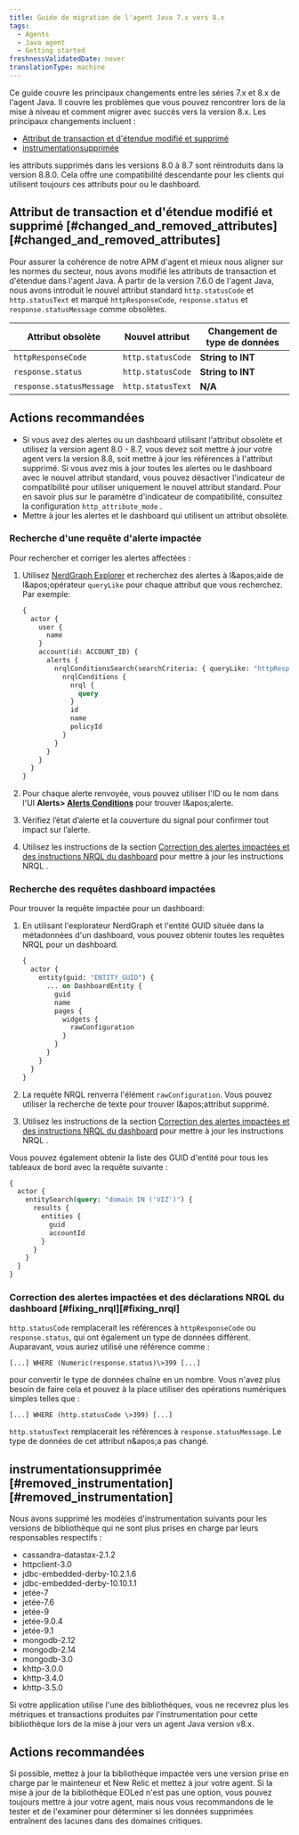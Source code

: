 ```yaml
---
title: Guide de migration de l'agent Java 7.x vers 8.x
tags:
  - Agents
  - Java agent
  - Getting started
freshnessValidatedDate: never
translationType: machine
---
```


Ce guide couvre les principaux changements entre les séries 7.x et 8.x de l&apos;agent Java. Il couvre les problèmes que vous pouvez rencontrer lors de la mise à niveau et comment migrer avec succès vers la version 8.x. Les principaux changements incluent :

* [Attribut de transaction et d&apos;étendue modifié et supprimé](#changed_and_removed_attributes)
* [instrumentationsupprimée](#removed_instrumentation)

<Callout variant="important">
  les attributs supprimés dans les versions 8.0 à 8.7 sont réintroduits dans la version 8.8.0. Cela offre une compatibilité descendante pour les clients qui utilisent toujours ces attributs pour <InlinePopover type="alerts" />ou le dashboard.
</Callout>

## Attribut de transaction et d&apos;étendue modifié et supprimé [#changed\_and\_removed\_attributes][#changed_and_removed_attributes]

Pour assurer la cohérence de notre APM d&apos;agent et mieux nous aligner sur les normes du secteur, nous avons modifié les attributs de transaction et d&apos;étendue dans l&apos;agent Java. À partir de la version 7.6.0 de l&apos;agent Java, nous avons introduit le nouvel attribut standard `http.statusCode` et `http.statusText` et marqué `httpResponseCode`, `response.status` et `response.statusMessage` comme obsolètes.

| Attribut obsolète        | Nouvel attribut   | Changement de type de données |
| ------------------------ | ----------------- | ----------------------------- |
| `httpResponseCode`       | `http.statusCode` | <DNT>**String to INT**</DNT>  |
| `response.status`        | `http.statusCode` | <DNT>**String to INT**</DNT>  |
| `response.statusMessage` | `http.statusText` | <DNT>**N/A**</DNT>            |

## Actions recommandées

* Si vous avez des alertes ou un dashboard utilisant l&apos;attribut obsolète et utilisez la version agent 8.0 - 8.7, vous devez soit mettre à jour votre agent vers la version 8.8, soit mettre à jour les références à l&apos;attribut supprimé. Si vous avez mis à jour toutes les alertes ou le dashboard avec le nouvel attribut standard, vous pouvez désactiver l&apos;indicateur de compatibilité pour utiliser uniquement le nouvel attribut standard. Pour en savoir plus sur le paramètre d&apos;indicateur de compatibilité, consultez la configuration `http_attribute_mode` .
* Mettre à jour les alertes et le dashboard qui utilisent un attribut obsolète.

### Recherche d&apos;une requête d&apos;alerte impactée

Pour rechercher et corriger les alertes affectées :

1. Utilisez [NerdGraph Explorer](https://one.newrelic.com/nerdgraph-graphiql) et recherchez des alertes à l&amp;apos;aide de l&amp;apos;opérateur `queryLike` pour chaque attribut que vous recherchez. Par exemple:

   ```graphql
   {
     actor {
       user {
         name
       }
       account(id: ACCOUNT_ID) {
         alerts {
           nrqlConditionsSearch(searchCriteria: { queryLike: "httpResponseCode" }) {
             nrqlConditions {
               nrql {
                 query
               }
               id
               name
               policyId
             }
           }
         }
       }
     }
   }  
   ```

2. Pour chaque alerte renvoyée, vous pouvez utiliser l&apos;ID ou le nom dans l&apos;UI <DNT>**Alerts&gt; [Alerts Conditions](https://one.newrelic.com/alerts-ai/condition-builder/condition-list)**</DNT> pour trouver l&amp;apos;alerte.

3. Vérifiez l’état d’alerte et la couverture du signal pour confirmer tout impact sur l’alerte.

4. Utilisez les instructions de la section [Correction des alertes impactées et des instructions NRQL du dashboard](#fixing_nrql) pour mettre à jour les instructions NRQL .

### Recherche des requêtes dashboard impactées

Pour trouver la requête impactée pour un dashboard:

1. En utilisant l&apos;explorateur NerdGraph et l&apos;entité GUID située dans la métadonnées d&apos;un dashboard, vous pouvez obtenir toutes les requêtes NRQL pour un dashboard.

   ```graphql
   {
     actor {
       entity(guid: "ENTITY_GUID") {
         ... on DashboardEntity {
           guid
           name
           pages {
             widgets {
               rawConfiguration
             }
           }
         }
       }
     }
   }
   ```

2. La requête NRQL renverra l&apos;élément `rawConfiguration`. Vous pouvez utiliser la recherche de texte pour trouver l&amp;apos;attribut supprimé.

3. Utilisez les instructions de la section [Correction des alertes impactées et des instructions NRQL du dashboard](#fixing_nrql) pour mettre à jour les instructions NRQL .

Vous pouvez également obtenir la liste des GUID d&apos;entité pour tous les tableaux de bord avec la requête suivante :

```graphql
{
  actor {
    entitySearch(query: "domain IN ('VIZ')") {
      results {
        entities {
          guid
          accountId
        }
      }
    }
  }
}
```

### Correction des alertes impactées et des déclarations NRQL du dashboard [#fixing\_nrql][#fixing_nrql]

`http.statusCode` remplacerait les références à `httpResponseCode` ou `response.status`, qui ont également un type de données différent. Auparavant, vous auriez utilisé une référence comme :

`[...] WHERE (Numeric(response.status)\>399 [...]`

pour convertir le type de données chaîne en un nombre. Vous n&apos;avez plus besoin de faire cela et pouvez à la place utiliser des opérations numériques simples telles que :

`[...] WHERE (http.statusCode \>399) [...]`

`http.statusText` remplacerait les références à `response.statusMessage`. Le type de données de cet attribut n&amp;apos;a pas changé.

## instrumentationsupprimée [#removed\_instrumentation][#removed_instrumentation]

Nous avons supprimé les modèles d&apos;instrumentation suivants pour les versions de bibliothèque qui ne sont plus prises en charge par leurs responsables respectifs :

* cassandra-datastax-2.1.2
* httpclient-3.0
* jdbc-embedded-derby-10.2.1.6
* jdbc-embedded-derby-10.10.1.1
* jetée-7
* jetée-7.6
* jetée-9
* jetée-9.0.4
* jetée-9.1
* mongodb-2.12
* mongodb-2.14
* mongodb-3.0
* khttp-3.0.0
* khttp-3.4.0
* khttp-3.5.0

Si votre application utilise l&apos;une des bibliothèques, vous ne recevrez plus les métriques et transactions produites par l&apos;instrumentation pour cette bibliothèque lors de la mise à jour vers un agent Java version v8.x.

## Actions recommandées

Si possible, mettez à jour la bibliothèque impactée vers une version prise en charge par le mainteneur et New Relic et mettez à jour votre agent. Si la mise à jour de la bibliothèque EOLed n&apos;est pas une option, vous pouvez toujours mettre à jour votre agent, mais nous vous recommandons de le tester et de l&apos;examiner pour déterminer si les données supprimées entraînent des lacunes dans des domaines critiques.